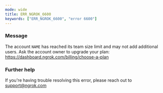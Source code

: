 ```yaml
---
mode: wide
title: ERR_NGROK_6600
keywords: ["ERR_NGROK_6600", "error 6600"]
---
```


### Message

The account `NAME` has reached its team size limit and may not add additional users.
Ask the account owner to upgrade your plan: https://dashboard.ngrok.com/billing/choose-a-plan

### Further help

If you're having trouble resolving this error, please reach out to [support@ngrok.com](mailto:support@ngrok.com?subject=Help%20with%20ERR_NGROK_6600)
